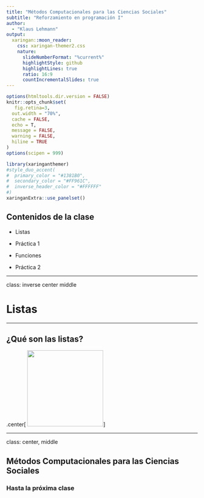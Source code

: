 ```yaml
---
title: "Métodos Computacionales para las Ciencias Sociales"
subtitle: "Reforzamiento en programación I"  
author: 
  - "Klaus Lehmann"
output:
  xaringan::moon_reader:
    css: xaringan-themer2.css
    nature:
      slideNumberFormat: "%current%"
      highlightStyle: github
      highlightLines: true
      ratio: 16:9
      countIncrementalSlides: true
---
```


```r
options(htmltools.dir.version = FALSE)
knitr::opts_chunk$set(
   fig.retina=3,
  out.width = "70%",
  cache = FALSE,
  echo = T,
  message = FALSE, 
  warning = FALSE,
  hiline = TRUE
)
options(scipen = 999)
```

```r
library(xaringanthemer)
#style_duo_accent(
#  primary_color = "#1381B0",
#  secondary_color = "#FF961C",
#  inverse_header_color = "#FFFFFF"
#)
xaringanExtra::use_panelset()

```


## Contenidos de la clase

- Listas

- Práctica 1

- Funciones

- Práctica 2


---

class: inverse center middle

# Listas

---

## ¿Qué son las listas?

.center[
<img src="imagenes/lista.png" width="200" />
]

---
class: center, middle

## Métodos Computacionales para las Ciencias Sociales

### Hasta la próxima clase


